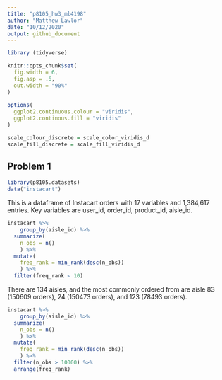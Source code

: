 ```yaml
---
title: "p8105_hw3_ml4198"
author: "Matthew Lawlor"
date: "10/12/2020"
output: github_document
---
```


```r
library (tidyverse)

knitr::opts_chunk$set(
  fig.width = 6,
  fig.asp = .6,
  out.width = "90%"
)
  
options(
  ggplot2.continuous.colour = "viridis",
  ggplot2.continous.fill = "viridis"
)

scale_colour_discrete = scale_color_viridis_d
scale_fill_discrete = scale_fill_viridis_d
```

## Problem 1

```r
library(p8105.datasets)
data("instacart")
```

This is a dataframe of Instacart orders with 17 variables and 1,384,617 entries. Key variables are user_id, order_id, product_id, aisle_id.

```r
instacart %>% 
    group_by(aisle_id) %>% 
  summarize(
    n_obs = n()
    ) %>% 
  mutate(
    freq_rank = min_rank(desc(n_obs))
    ) %>% 
  filter(freq_rank < 10)
```

There are 134 aisles, and the most commonly ordered from are aisle 83 (150609 orders), 24 (150473 orders), and 123 (78493 orders).

```r
instacart %>% 
    group_by(aisle_id) %>% 
  summarize(
    n_obs = n()
    ) %>% 
  mutate(
    freq_rank = min_rank(desc(n_obs))
    ) %>% 
  filter(n_obs > 10000) %>% 
  arrange(freq_rank)
```


